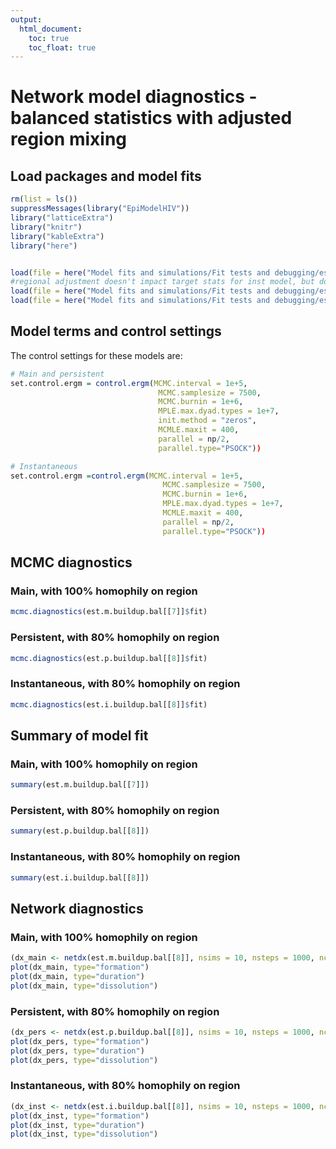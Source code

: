 ```yaml
---
output:
  html_document:
    toc: true
    toc_float: true
---
```

# Network model diagnostics - balanced statistics with adjusted region mixing

## Load packages and model fits
```r
rm(list = ls())
suppressMessages(library("EpiModelHIV"))
library("latticeExtra")
library("knitr")
library("kableExtra")
library("here")


load(file = here("Model fits and simulations/Fit tests and debugging/est/fit.p.buildup.bal_region-adj.rda"))
#regional adjustment doesn't impact target stats for inst model, but does affect it in that it affects the deg.pers and deg.main terms
load(file = here("Model fits and simulations/Fit tests and debugging/est/fit.i.buildup.bal.rda")) 
load(file = here("Model fits and simulations/Fit tests and debugging/est/fit.m.buildup.bal_region-adj.rda"))

```

## Model terms and control settings
The control settings for these models are:
```r
# Main and persistent
set.control.ergm = control.ergm(MCMC.interval = 1e+5,
                                 MCMC.samplesize = 7500,
                                 MCMC.burnin = 1e+6,
                                 MPLE.max.dyad.types = 1e+7,
                                 init.method = "zeros",
                                 MCMLE.maxit = 400,
                                 parallel = np/2,
                                 parallel.type="PSOCK"))

# Instantaneous
set.control.ergm =control.ergm(MCMC.interval = 1e+5,
                                  MCMC.samplesize = 7500,
                                  MCMC.burnin = 1e+6,
                                  MPLE.max.dyad.types = 1e+7,
                                  MCMLE.maxit = 400,
                                  parallel = np/2, 
                                  parallel.type="PSOCK"))
```

## MCMC diagnostics

### Main, with 100% homophily on region
```r
mcmc.diagnostics(est.m.buildup.bal[[7]]$fit)
```

### Persistent, with 80% homophily on region
```r
mcmc.diagnostics(est.p.buildup.bal[[8]]$fit)
```

### Instantaneous, with 80% homophily on region
```r
mcmc.diagnostics(est.i.buildup.bal[[8]]$fit)
```

## Summary of model fit

### Main, with 100% homophily on region
```r
summary(est.m.buildup.bal[[7]])
```

### Persistent, with 80% homophily on region
```r
summary(est.p.buildup.bal[[8]])
```

### Instantaneous, with 80% homophily on region
```r
summary(est.i.buildup.bal[[8]])
```

## Network diagnostics

### Main, with 100% homophily on region
```r
(dx_main <- netdx(est.m.buildup.bal[[8]], nsims = 10, nsteps = 1000, ncores = 4, set.control.stergm = control.simulate.network(MCMC.burnin.min = 1e+5, MCMC.burnin.max = 1e+5)))
plot(dx_main, type="formation")
plot(dx_main, type="duration")
plot(dx_main, type="dissolution")
```

### Persistent, with 80% homophily on region
```r
(dx_pers <- netdx(est.p.buildup.bal[[8]], nsims = 10, nsteps = 1000, ncores = 4, set.control.stergm = control.simulate.network(MCMC.burnin.min = 1e+6, MCMC.burnin.max = 1e+6)))
plot(dx_pers, type="formation")
plot(dx_pers, type="duration")
plot(dx_pers, type="dissolution")
```

### Instantaneous, with 80% homophily on region
```r
(dx_inst <- netdx(est.i.buildup.bal[[8]], nsims = 10, nsteps = 1000, ncores = 4, set.control.ergm = control.simulate.ergm(MCMC.burnin = 1e+6, MCMC.interval = 1e+5)))
plot(dx_inst, type="formation")
plot(dx_inst, type="duration")
plot(dx_inst, type="dissolution")
```